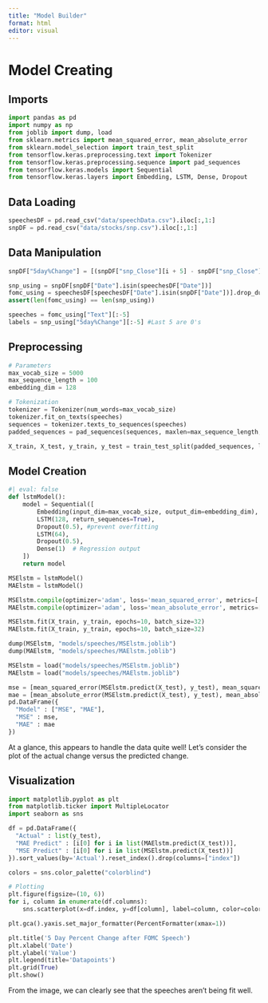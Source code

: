 ```yaml
---
title: "Model Builder"
format: html
editor: visual
---
```


# Model Creating

## Imports

```python
import pandas as pd
import numpy as np
from joblib import dump, load
from sklearn.metrics import mean_squared_error, mean_absolute_error
from sklearn.model_selection import train_test_split
from tensorflow.keras.preprocessing.text import Tokenizer
from tensorflow.keras.preprocessing.sequence import pad_sequences
from tensorflow.keras.models import Sequential
from tensorflow.keras.layers import Embedding, LSTM, Dense, Dropout
```


## Data Loading

```python
speechesDF = pd.read_csv("data/speechData.csv").iloc[:,1:]
snpDF = pd.read_csv("data/stocks/snp.csv").iloc[:,1:]
```

## Data Manipulation
```python
snpDF["5day%Change"] = [(snpDF["snp_Close"][i + 5] - snpDF["snp_Close"][i]) / snpDF["snp_Close"][i] for i in range(len(snpDF["snp_Close"]) - 5)] + [0 for _ in range(5)]
```

```python
snp_using = snpDF[snpDF["Date"].isin(speechesDF["Date"])]
fomc_using = speechesDF[speechesDF["Date"].isin(snpDF["Date"])].drop_duplicates(subset=['Date']) #Removing multiple speeches on the same day for now
assert(len(fomc_using) == len(snp_using))

speeches = fomc_using["Text"][:-5]
labels = snp_using["5day%Change"][:-5] #Last 5 are 0's
```


## Preprocessing
```python
# Parameters
max_vocab_size = 5000
max_sequence_length = 100
embedding_dim = 128

# Tokenization
tokenizer = Tokenizer(num_words=max_vocab_size)
tokenizer.fit_on_texts(speeches)
sequences = tokenizer.texts_to_sequences(speeches)
padded_sequences = pad_sequences(sequences, maxlen=max_sequence_length, padding='post')

X_train, X_test, y_train, y_test = train_test_split(padded_sequences, labels, test_size = 0.3, random_state = 10)

```

## Model Creation

```python
#| eval: false
def lstmModel():
    model = Sequential([
        Embedding(input_dim=max_vocab_size, output_dim=embedding_dim),
        LSTM(128, return_sequences=True),
        Dropout(0.5), #prevent overfitting
        LSTM(64),
        Dropout(0.5),
        Dense(1)  # Regression output
    ])
    return model

MSElstm = lstmModel()
MAElstm = lstmModel()

MSElstm.compile(optimizer='adam', loss='mean_squared_error', metrics=['mean_absolute_error'])
MAElstm.compile(optimizer='adam', loss='mean_absolute_error', metrics=['mean_absolute_error'])

MSElstm.fit(X_train, y_train, epochs=10, batch_size=32)
MAElstm.fit(X_train, y_train, epochs=10, batch_size=32)

dump(MSElstm, "models/speeches/MSElstm.joblib")
dump(MAElstm, "models/speeches/MAElstm.joblib")
```

```python
MSElstm = load("models/speeches/MSElstm.joblib")
MAElstm = load("models/speeches/MAElstm.joblib")
```

```python
mse = [mean_squared_error(MSElstm.predict(X_test), y_test), mean_squared_error(MAElstm.predict(X_test), y_test)]
mae = [mean_absolute_error(MSElstm.predict(X_test), y_test), mean_absolute_error(MAElstm.predict(X_test), y_test)]
pd.DataFrame({
  "Model" : ["MSE", "MAE"],
  "MSE" : mse,
  "MAE" : mae
})
```
At a glance, this appears to handle the data quite well! Let's consider the plot of the actual change versus the predicted change.


## Visualization

```python
import matplotlib.pyplot as plt
from matplotlib.ticker import MultipleLocator
import seaborn as sns
```

```python
df = pd.DataFrame({
  "Actual" : list(y_test),
  "MAE Predict" : [i[0] for i in list(MAElstm.predict(X_test))],
  "MSE Predict" : [i[0] for i in list(MSElstm.predict(X_test))]
}).sort_values(by='Actual').reset_index().drop(columns=["index"])

colors = sns.color_palette("colorblind")

# Plotting
plt.figure(figsize=(10, 6))
for i, column in enumerate(df.columns):
    sns.scatterplot(x=df.index, y=df[column], label=column, color=colors[i])

plt.gca().yaxis.set_major_formatter(PercentFormatter(xmax=1))

plt.title('5 Day Percent Change after FOMC Speech')
plt.xlabel('Date')
plt.ylabel('Value')
plt.legend(title='Datapoints')
plt.grid(True)
plt.show()
```

From the image, we can clearly see that the speeches aren't being fit well. 




